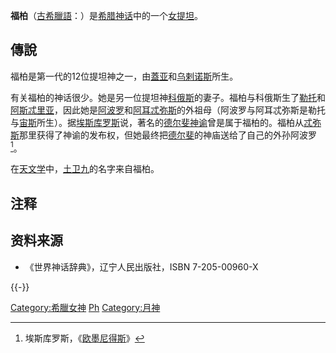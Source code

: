 {{noteTA
|G1=希臘神話
}}

{{Otheruses|福柏 (消歧义)|subject=提坦女神福柏|other=其他同名人物}}
'''福柏'''（[[古希臘語|古希臘語]]：{{lang|el|Φοί{{unicode|ϐ}}η}}）是[[希腊神话|希腊神话]]中的一个[[女提坦|女提坦]]。

== 傳說 ==
福柏是第一代的12位提坦神之一，由[[该亚|蓋亚]]和[[乌剌诺斯|乌剌诺斯]]所生。

有关福柏的神话很少。她是另一位提坦神[[科俄斯|科俄斯]]的妻子。福柏与科俄斯生了[[勒托|勒托]]和[[阿斯忒里亚|阿斯忒里亚]]，因此她是[[阿波罗|阿波罗]]和[[阿耳忒弥斯|阿耳忒弥斯]]的外祖母（阿波罗与阿耳忒弥斯是勒托与[[宙斯|宙斯]]所生）。据[[埃斯库罗斯|埃斯库罗斯]]说，著名的[[德尔斐神谕|德尔斐神谕]]曾是属于福柏的。福柏从[[忒弥斯|忒弥斯]]那里获得了神谕的发布权，但她最终把[[德尔斐|德尔斐]]的神庙送给了自己的外孙阿波罗<ref>埃斯库罗斯，《[[欧墨尼得斯|欧墨尼得斯]]》</ref>。

在[[天文学|天文学]]中，[[土卫九|土卫九]]的名字来自福柏。

== 注释 ==
{{reflist}}

== 资料来源 ==
* 《世界神话辞典》，辽宁人民出版社，ISBN 7-205-00960-X

{{-}}
{{提坦}}

[[Category:希臘女神|Category:希臘女神]]
[[Category:提坦|Ph]]
[[Category:月神|Category:月神]]